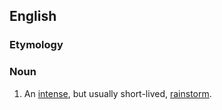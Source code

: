==English==

===Etymology===
{{compound|gully|washer}}

===Noun===
{{en-noun}}

# {{US|dated|outside|_|Southern|and|Midwestern|_|dialects}} An [[intense]], but usually short-lived, [[rainstorm]].